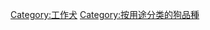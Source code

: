 {{Catnav|頁面分類|人類社會|生活|愛好|寵物|狗}}
{{catmore|牧羊犬}}
{{Commonscat|Sheepdogs}}

[[Category:工作犬|Category:工作犬]]
[[Category:按用途分类的狗品種|Category:按用途分类的狗品種]]